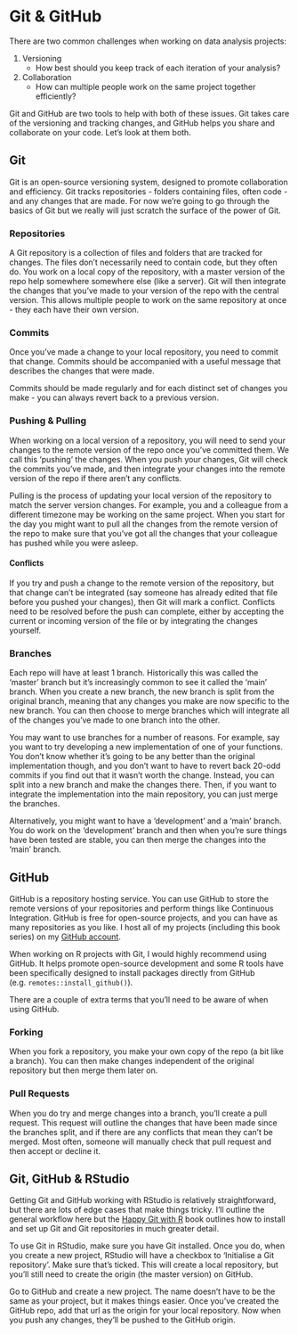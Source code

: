 # Git & GitHub

There are two common challenges when working on data analysis projects:

1. Versioning
    + How best should you keep track of each iteration of your analysis?
2. Collaboration
    + How can multiple people work on the same project together efficiently?
    
Git and GitHub are two tools to help with both of these issues. Git takes care of the versioning and tracking changes, and GitHub helps you share and collaborate on your code. Let's look at them both.

## Git

Git is an open-source versioning system, designed to promote collaboration and efficiency. Git tracks repositories - folders containing files, often code - and any changes that are made. For now we're going to go through the basics of Git but we really will just scratch the surface of the power of Git.

### Repositories

A Git repository is a collection of files and folders that are tracked for changes. The files don't necessarily need to contain code, but they often do. You work on a local copy of the repository, with a master version of the repo help somewhere somewhere else (like a server). Git will then integrate the changes that you've made to your version of the repo with the central version. This allows multiple people to work on the same repository at once - they each have their own version.

### Commits

Once you've made a change to your local repository, you need to commit that change. Commits should be accompanied with a useful message that describes the changes that were made.

Commits should be made regularly and for each distinct set of changes you make - you can always revert back to a previous version.

### Pushing & Pulling

When working on a local version of a repository, you will need to send your changes to the remote version of the repo once you've committed them. We call this 'pushing' the changes. When you push your changes, Git will check the commits you've made, and then integrate your changes into the remote version of the repo if there aren't any conflicts.

Pulling is the process of updating your local version of the repository to match the server version changes. For example, you and a colleague from a different timezone may be working on the same project. When you start for the day you might want to pull all the changes from the remote version of the repo to make sure that you've got all the changes that your colleague has pushed while you were asleep.

#### Conflicts

If you try and push a change to the remote version of the repository, but that change can't be integrated (say someone has already edited that file before you pushed your changes), then Git will mark a conflict. Conflicts need to be resolved before the push can complete, either by accepting the current or incoming version of the file or by integrating the changes yourself.

### Branches

Each repo will have at least 1 branch. Historically this was called the 'master' branch but it's increasingly common to see it called the 'main' branch. When you create a new branch, the new branch is split from the original branch, meaning that any changes you make are now specific to the new branch. You can then choose to merge branches which will integrate all of the changes you've made to one branch into the other.

You may want to use branches for a number of reasons. For example, say you want to try developing a new implementation of one of your functions. You don't know whether it's going to be any better than the original implementation though, and you don't want to have to revert back 20-odd commits if you find out that it wasn't worth the change. Instead, you can split into a new branch and make the changes there. Then, if you want to integrate the implementation into the main repository, you can just merge the branches.

Alternatively, you might want to have a 'development' and a 'main' branch. You do work on the 'development' branch and then when you're sure things have been tested are stable, you can then merge the changes into the 'main' branch.


## GitHub

GitHub is a repository hosting service. You can use GitHub to store the remote versions of your repositories and perform things like Continuous Integration. GitHub is free for open-source projects, and you can have as many repositories as you like. I host all of my projects (including this book series) on my [GitHub account](https://github.com/arawles).

When working on R projects with Git, I would highly recommend using GitHub. It helps promote open-source development and some R tools have been specifically designed to install packages directly from GitHub (e.g. `remotes::install_github()`).

There are a couple of extra terms that you'll need to be aware of when using GitHub.

### Forking

When you fork a repository, you make your own copy of the repo (a bit like a branch). You can then make changes independent of the original repository but then merge them later on.

### Pull Requests

When you do try and merge changes into a branch, you'll create a pull request. This request will outline the changes that have been made since the branches split, and if there are any conflicts that mean they can't be merged. Most often, someone will manually check that pull request and then accept or decline it.

## Git, GitHub & RStudio

Getting Git and GitHub working with RStudio is relatively straightforward, but there are lots of edge cases that make things tricky. I'll outline the general workflow here but the [Happy Git with R](https://happygitwithr.com/) book outlines how to install and set up Git and Git repositories in much greater detail.

To use Git in RStudio, make sure you have Git installed. Once you do, when you create a new project, RStudio will have a checkbox to 'Initialise a Git repository'. Make sure that's ticked. This will create a local repository, but you'll still need to create the origin (the master version) on GitHub.

Go to GitHub and create a new project. The name doesn't have to be the same as your project, but it makes things easier. Once you've created the GitHub repo, add that url as the origin for your local repository. Now when you push any changes, they'll be pushed to the GitHub origin.
